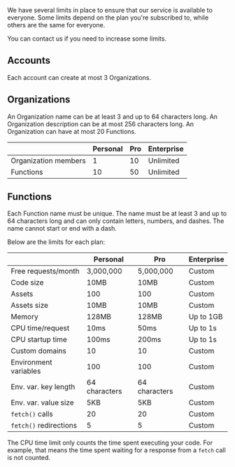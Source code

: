 We have several limits in place to ensure that our service is available to everyone. Some limits depend on the plan you're subscribed to, while others are the same for everyone.

You can contact us if you need to increase some limits.

## Accounts

Each account can create at most 3 Organizations.

## Organizations

An Organization name can be at least 3 and up to 64 characters long. An Organization description can be at most 256 characters long. An Organization can have at most 20 Functions.

|                      | Personal | Pro | Enterprise |
| -------------------- | -------- | --- | ---------- |
| Organization members | 1        | 10  | Unlimited  |
| Functions            | 10       | 50  | Unlimited  |

## Functions

Each Function name must be unique. The name must be at least 3 and up to 64 characters long and can only contain letters, numbers, and dashes. The name cannot start or end with a dash.

Below are the limits for each plan:

|                        | Personal      | Pro           | Enterprise |
| ---------------------- | ------------- | ------------- | ---------- |
| Free requests/month    | 3,000,000     | 5,000,000     | Custom     |
| Code size              | 10MB          | 10MB          | Custom     |
| Assets                 | 100           | 100           | Custom     |
| Assets size            | 10MB          | 10MB          | Custom     |
| Memory                 | 128MB         | 128MB         | Up to 1GB  |
| CPU time/request       | 10ms          | 50ms          | Up to 1s   |
| CPU startup time       | 100ms         | 200ms         | Up to 1s   |
| Custom domains         | 10            | 10            | Custom     |
| Environment variables  | 100           | 100           | Custom     |
| Env. var. key length   | 64 characters | 64 characters | Custom     |
| Env. var. value size   | 5KB           | 5KB           | Custom     |
| `fetch()` calls        | 20            | 20            | Custom     |
| `fetch()` redirections | 5             | 5             | Custom     |

The CPU time limit only counts the time spent executing your code. For example, that means the time spent waiting for a response from a `fetch` call is not counted.
